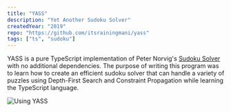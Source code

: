 ```yaml
---
title: "YASS"
description: "Yet Another Sudoku Solver"
createdYear: "2019"
repo: "https://github.com/itsrainingmani/yass"
tags: ["ts", "sudoku"]
---
```



YASS is a pure TypeScript implementation of Peter Norvig's <a href='https://norvig.com/sudoku.html'>Sudoku Solver</a> with no additional dependencies. The purpose of writing this program was to learn how to create an efficient sudoku solver that can handle a variety of puzzles using Depth-First Search and Constraint Propagation while learning the TypeScript language.

<div class="center">
	<Image
		src="https://raw.githubusercontent.com/itsrainingmani/yass/master/usage-example.png"
		width={100}
		aspectRatio={10}
		alt="Using YASS"
	/>
</div>
